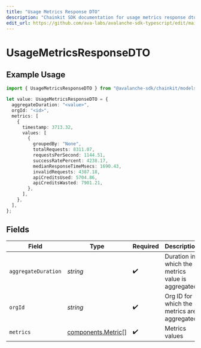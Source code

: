 ```yaml
---
title: "Usage Metrics Response DTO"
description: "Chainkit SDK documentation for usage metrics response dto"
edit_url: https://github.com/ava-labs/avalanche-sdk-typescript/edit/main/chainkit/docs/models/components/usagemetricsresponsedto.md
---
```


# UsageMetricsResponseDTO

## Example Usage

```typescript
import { UsageMetricsResponseDTO } from "@avalanche-sdk/chainkit/models/components";

let value: UsageMetricsResponseDTO = {
  aggregateDuration: "<value>",
  orgId: "<id>",
  metrics: [
    {
      timestamp: 3713.32,
      values: [
        {
          groupedBy: "None",
          totalRequests: 8311.07,
          requestsPerSecond: 1144.51,
          successRatePercent: 4238.17,
          medianResponseTimeMsecs: 1690.43,
          invalidRequests: 4387.18,
          apiCreditsUsed: 5704.86,
          apiCreditsWasted: 7901.21,
        },
      ],
    },
  ],
};
```

## Fields

| Field                                                    | Type                                                     | Required                                                 | Description                                              |
| -------------------------------------------------------- | -------------------------------------------------------- | -------------------------------------------------------- | -------------------------------------------------------- |
| `aggregateDuration`                                      | *string*                                                 | :heavy_check_mark:                                       | Duration in which the metrics value is aggregated        |
| `orgId`                                                  | *string*                                                 | :heavy_check_mark:                                       | Org ID for which the metrics are aggregated              |
| `metrics`                                                | [components.Metric](https://github.com/ava-labs/avalanche-sdk-typescript/blob/main/chainkit/models/components/metric.md)[] | :heavy_check_mark:                                       | Metrics values                                           |